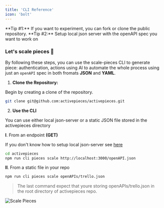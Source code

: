 ```yaml
---
title: 'CLI Reference'
icon: 'bolt'
---
```


<Tip>
  **Tip #1:** If you want to experiment, you can fork or clone the public
  repository.
</Tip>

<Tip>
  **Tip #2:** Setup local json server with the openAPI spec you want to work on
</Tip>

### Let's scale pieces 🚀

By following these steps, you can use the scale-pieces CLI to generate piece: authentication, actions
using AI to automate the whole process using just an `openAPI` spec in both fromats **JSON** and **YAML**.

1. **Clone the Repository:**

Begin by creating a clone of the repository.

```bash
git clone git@github.com:activepieces/activepieces.git
```

2. **Use the CLI**

You can use either local json-server or a static JSON file stored in the activepieces directory

**I**. From an endpoint **(GET)**

If you don't know how to setup local json-server see [here](https://www.npmjs.com/package/json-server)

```bash
cd activepieces
npm run cli pieces scale http://localhost:3000/openAPI.json
```

**II**. From a static file in your repo

```bash
npm run cli pieces scale openAPIs/trello.json
```

> The last command expect that youre storing openAPIs/trello.json in the root directory of activepieces repo.

![Scale Pieces](/resources/templates.gif)
